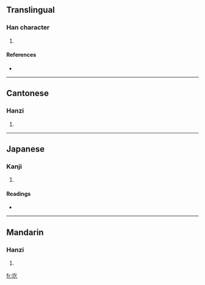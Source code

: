 ==Translingual==

===Han character===
{{Han char|rn=32|rad=土|as=03|sn=6|four=4811<sub>7</sub>|canj=土人弓 (GON)}}

# {{defn|Han|sort=土03}}

====References====
* {{Han ref|kx=0223.120|dkj=04883|dj=0456.020|hdz=10419.090|uh=572A|ud=22314|bh=C9C9|bd=51657}}

----

==Cantonese==

===Hanzi===
{{yue-hanzi|jyut=|y=gaak3}}

# {{defn|Cantonese|sort=土03}}

----

==Japanese==

===Kanji===
{{ja-kanji|grade=|rs=土03}}

# {{defn|Japanese|sort=土03}}

====Readings====
* {{ja-readings|on=[[ぎつ]] (gitsu), [[ぎち]] (gichi), [[ごち]] (gochi), [[いつ]] (itsu), [[おち]] (ochi)|kun=}}

----

==Mandarin==

===Hanzi===
{{cmn-hanzi|pin=[[ào]] ([[ao4]]), [[gē]] ([[ge1]])|wg=ao<sup>4</sup>, ko<sup>1</sup>}}

# {{defn|Mandarin|sort=土03}}

[[fr:圪]]